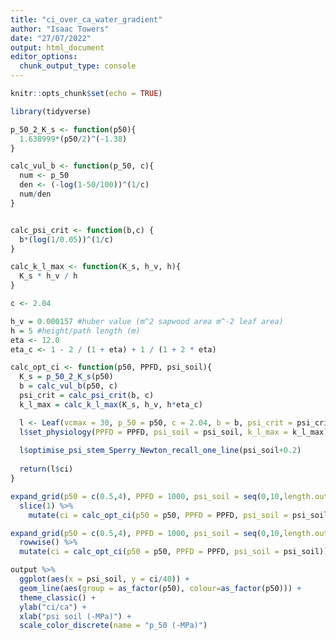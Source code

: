 ```yaml
---
title: "ci_over_ca_water_gradient"
author: "Isaac Towers"
date: "27/07/2022"
output: html_document
editor_options: 
  chunk_output_type: console
---
```


```r
knitr::opts_chunk$set(echo = TRUE)
```

```r
library(tidyverse)
```

```r
p_50_2_K_s <- function(p50){
  1.638999*(p50/2)^(-1.38)
}

calc_vul_b <- function(p_50, c){
  num <- p_50
  den <- (-log(1-50/100))^(1/c)
  num/den
}


calc_psi_crit <- function(b,c) {
  b*(log(1/0.05))^(1/c)
}

calc_k_l_max <- function(K_s, h_v, h){
  K_s * h_v / h
}
```



```r
c <- 2.04

h_v = 0.000157 #huber value (m^2 sapwood area m^-2 leaf area)
h = 5 #height/path length (m)
eta <- 12.0
eta_c <- 1 - 2 / (1 + eta) + 1 / (1 + 2 * eta)

```

```r
calc_opt_ci <- function(p50, PPFD, psi_soil){
  K_s = p_50_2_K_s(p50)
  b = calc_vul_b(p50, c)
  psi_crit = calc_psi_crit(b, c)
  k_l_max = calc_k_l_max(K_s, h_v, h*eta_c)

  l <- Leaf(vcmax = 30, p_50 = p50, c = 2.04, b = b, psi_crit = psi_crit, beta=15000, beta_2 = 1, huber_value = 0.000157, K_s = K_s)
  l$set_physiology(PPFD = PPFD, psi_soil = psi_soil, k_l_max = k_l_max)
  
  l$optimise_psi_stem_Sperry_Newton_recall_one_line(psi_soil+0.2)
  
  return(l$ci)
}
```

```r
expand_grid(p50 = c(0.5,4), PPFD = 1000, psi_soil = seq(0,10,length.out = 100)) %>%
  slice(1) %>%
    mutate(ci = calc_opt_ci(p50 = p50, PPFD = PPFD, psi_soil = psi_soil)) -> output

```


```r
expand_grid(p50 = c(0.5,4), PPFD = 1000, psi_soil = seq(0,10,length.out = 100)) %>%
  rowwise() %>%
  mutate(ci = calc_opt_ci(p50 = p50, PPFD = PPFD, psi_soil = psi_soil)) -> output
```

```r
output %>%
  ggplot(aes(x = psi_soil, y = ci/40)) +
  geom_line(aes(group = as_factor(p50), colour=as_factor(p50))) +
  theme_classic() +
  ylab("ci/ca") +
  xlab("psi soil (-MPa)") +
  scale_color_discrete(name = "p_50 (-MPa)")
```




